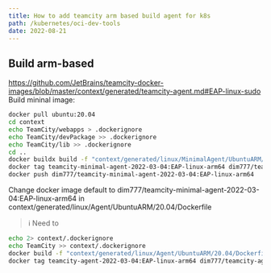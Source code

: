 ```yaml
---
title: How to add teamcity arm based build agent for k8s
path: /kubernetes/oci-dev-tools
date: 2022-08-21
---
```

## Build arm-based 
https://github.com/JetBrains/teamcity-docker-images/blob/master/context/generated/teamcity-agent.md#EAP-linux-sudo
Build mininal image:
```bash
docker pull ubuntu:20.04
cd context
echo TeamCity/webapps > .dockerignore
echo TeamCity/devPackage >> .dockerignore
echo TeamCity/lib >> .dockerignore
cd ..
docker buildx build -f "context/generated/linux/MinimalAgent/UbuntuARM/20.04/Dockerfile" -t teamcity-minimal-agent-2022-03-04:EAP-linux-arm64 "context"
docker tag teamcity-minimal-agent-2022-03-04:EAP-linux-arm64 dim777/teamcity-minimal-agent-2022-03-04:EAP-linux-arm64
docker push dim777/teamcity-minimal-agent-2022-03-04:EAP-linux-arm64 
```
Change docker image default to dim777/teamcity-minimal-agent-2022-03-04:EAP-linux-arm64 in context/generated/linux/Agent/UbuntuARM/20.04/Dockerfile

> ℹ️ Need to 

```bash
echo 2> context/.dockerignore
echo TeamCity >> context/.dockerignore
docker build -f "context/generated/linux/Agent/UbuntuARM/20.04/Dockerfile" -t teamcity-agent-2022-03-04:EAP-linux-arm64 "context"
docker tag teamcity-agent-2022-03-04:EAP-linux-arm64 dim777/teamcity-agent-2022-03-04:EAP-linux-arm64
```
